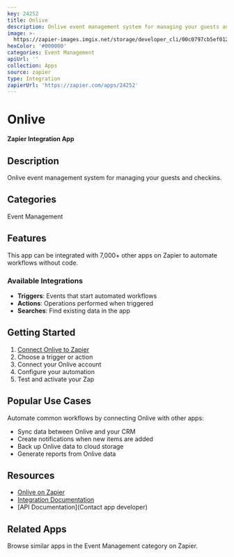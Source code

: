 ```yaml
---
key: 24252
title: Onlive
description: Onlive event management system for managing your guests and checkins.
image: >-
  https://zapier-images.imgix.net/storage/developer_cli/00c0797cb5ef01218e024cdd27d10829_2.png?auto=format%2Ccompress&ixlib=python-3.0.0&q=50
hexColor: '#000000'
categories: Event Management
apiUrl: ''
collection: Apps
source: zapier
type: Integration
zapierUrl: 'https://zapier.com/apps/24252'
---
```

# Onlive

**Zapier Integration App**

## Description

Onlive event management system for managing your guests and checkins.

## Categories

Event Management

## Features

This app can be integrated with 7,000+ other apps on Zapier to automate workflows without code.

### Available Integrations

- **Triggers**: Events that start automated workflows
- **Actions**: Operations performed when triggered
- **Searches**: Find existing data in the app

## Getting Started

1. [Connect Onlive to Zapier](https://zapier.com/apps/24252)
2. Choose a trigger or action
3. Connect your Onlive account
4. Configure your automation
5. Test and activate your Zap

## Popular Use Cases

Automate common workflows by connecting Onlive with other apps:

- Sync data between Onlive and your CRM
- Create notifications when new items are added
- Back up Onlive data to cloud storage
- Generate reports from Onlive data

## Resources

- [Onlive on Zapier](https://zapier.com/apps/24252)
- [Integration Documentation](https://zapier.com/apps/24252/integrations)
- [API Documentation](Contact app developer)

## Related Apps

Browse similar apps in the Event Management category on Zapier.
